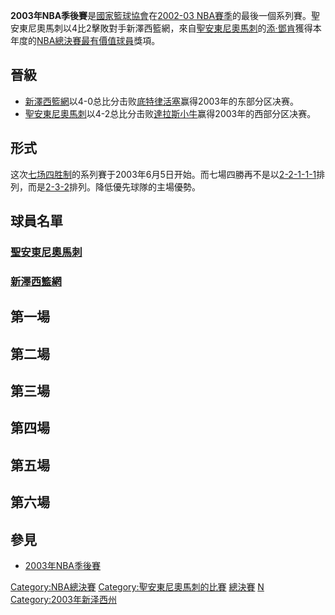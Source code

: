 {{NoteTA|G1=NBA}}
{{NBA Finals summary
| image = The NBA Finals logo.svg
| caption = 
| league = NBA
| year = 2003
| runnerup = [[新澤西籃網|新澤西籃網]]
| runnerup_coach = [[拜伦·斯科特|拜伦·斯科特]]
| runnerup_games = 2
| champion = [[圣安东尼奥马刺|圣安东尼奥马刺]]
| champion_coach = [[格雷格·波波维奇|格雷格·波波维奇]]
| champion_games = 4
| date = 6月5日－6月16日
| MVP = [[蒂姆·邓肯|蒂姆·邓肯]]<br>（聖安東尼奧馬刺）
| HOFers = '''馬刺：'''<br>[[大卫·罗宾逊|大卫·罗宾逊]]（2009年）<br>[[蒂姆·邓肯|蒂姆·邓肯]]（2020年）<br>'''籃網：'''<br>[[迪肯贝·穆托姆博|迪肯贝·穆托姆博]]（2015年）<br>[[贾森·基德|贾森·基德]]（2018年）
| ECF result = [[新澤西籃網|籃網]]4-0擊敗[[底特律活塞|活塞]]
| WCF result = [[聖安東尼奧馬刺|馬刺]]4-2擊敗[[達拉斯小牛|小牛]]
}}
'''2003年NBA季後賽'''是[[國家籃球協會|國家籃球協會]]在[[2002-03_NBA賽季|2002-03 NBA賽季]]的最後一個系列賽。聖安東尼奧馬刺以4比2擊敗對手新澤西籃網，來自[[聖安東尼奧馬刺|聖安東尼奧馬刺]]的[[添·鄧肯|添·鄧肯]]獲得本年度的[[NBA總決賽最有價值球員|NBA總決賽最有價值球員]]獎項。

== 晉級 ==
{{main|2003年NBA季后赛}}
* [[新澤西籃網|新澤西籃網]]以4-0总比分击败[[底特律活塞|底特律活塞]]赢得2003年的东部分区决赛。
* [[聖安東尼奧馬刺|聖安東尼奧馬刺]]以4-2总比分击败[[達拉斯小牛|達拉斯小牛]]赢得2003年的西部分区决赛。

== 形式 ==
这次[[七场四胜制|七场四胜制]]的系列賽于2003年6月5日开始。而七場四勝再不是以[[2-2-1-1-1|2-2-1-1-1]]排列，而是[[2-3-2|2-3-2]]排列。降低優先球隊的主場優勢。

== 球員名單 ==
=== [[聖安東尼奧馬刺|聖安東尼奧馬刺]] ===

=== [[新澤西籃網|新澤西籃網]] ===
== 第一場 ==
{{basketballbox
 | bg = #eee
 | date = 6月4日
 | time = 7:30 pm
 | team1 = [[紐澤西籃網|紐澤西籃網]]
 | score1 = 89
 | score2 = '''101'''
 | team2 = '''[[聖安東尼奧馬刺|聖安東尼奧馬刺]]'''
 | Q1 = 21–18 | Q2 = 21–24 | Q3 = 17–32 | Q4 = 30–27
 | place = [[德克薩斯州|德州]] [[聖安東尼奧|聖安東尼奧]] [[AT&T球場|SBC球場]]
 |series=聖安東尼奧以1-0領先
}}

==第二場==
{{basketballbox
 | bg = #eee
 | date = 6月6日
 | time = 7:30 pm
 | team1 = '''[[紐澤西籃網|紐澤西籃網]]'''
 | score1 = '''87'''
 | score2 =  85
 | team2 = [[聖安東尼奧馬刺|聖安東尼奧馬刺]]
 | Q1 = 19–18 | Q2 = 22–17 | Q3 = 25–21 | Q4 = 21–29
 | place = [[德克薩斯州|德州]] [[聖安東尼奧|聖安東尼奧]] [[AT&T球場|SBC球場]]
 |series=系列賽1-1
}}

== 第三場 ==
{{basketballbox
 | bg = #eee
 | date = 6月8日
 | time = 8:30 pm
 | team1 = '''[[聖安東尼奧馬刺|聖安東尼奧馬刺]]'''
 | score1 = '''84'''
 | score2 =  79
 | team2 = [[紐澤西籃網|紐澤西籃網]]
 | Q1 = 15–21 | Q2 = 18–9 | Q3 = 21–27 | Q4 = 30–22
 | place =[[紐澤西州|紐澤西州]] [[東盧瑟福|東盧瑟福]] {{tsl|en|Meadowlands Arena|IZOD中心}}
 |series=聖安東尼2-1領先
}}

==第四場==
{{basketballbox
 | bg = #eee
 | date = 6月11日
 | time = 8:30 pm
 | team1 = [[聖安東尼奧馬刺|聖安東尼奧馬刺]]
 | score1 = 76
 | score2 =  '''77'''
 | team2 = '''[[紐澤西籃網|紐澤西籃網]]'''
 | Q1 = 18–16 | Q2 = 16–29 | Q3 = 23–11 | Q4 = 19–21
 | place =[[紐澤西州|紐澤西州]] [[東盧瑟福|東盧瑟福]] {{tsl|en|Meadowlands Arena|IZOD中心}}
 |series=系列賽2-2
}}

== 第五場 ==
{{basketballbox
 | bg = #eee
 | date = 6月13日
 | time = 8:30 pm
 | team1 = '''[[聖安東尼奧馬刺|聖安東尼奧馬刺]]'''
 | score1 = '''93'''
 | score2 =  83
 | team2 = [[紐澤西籃網|紐澤西籃網]]
 | Q1 = 19–18 | Q2 = 23–16 | Q3 = 24–23 | Q4 = 27–26
 | place =[[紐澤西州|紐澤西州]] [[東盧瑟福|東盧瑟福]] {{tsl|en|Meadowlands Arena|IZOD中心}}
 |series=聖安東尼3-2領先
}}

==第六場==
{{basketballbox
 | bg = #eee
 | date = 6月15日
 | time = 7:30 pm
 | team1 = [[紐澤西籃網|紐澤西籃網]]
 | score1 = 77
 | score2 =  '''85'''
 | team2 = '''[[聖安東尼奧馬刺|聖安東尼奧馬刺]]'''
 | Q1 = 25–17 | Q2 = 16–21 | Q3 = 22–19 | Q4 = 14–31
 | place = [[德克薩斯州|德州]] [[聖安東尼奧|聖安東尼奧]] [[AT&T球場|SBC球場]]
 |series=馬刺4-2擊敗籃網 奪得2003年NBA總冠軍
}}

== 參見 ==
*[[2003年NBA季後賽|2003年NBA季後賽]]
{{San Antonio Spurs 2002-03 NBA champions}}
{{NBA Finals}}

[[Category:NBA總決賽|Category:NBA總決賽]]
[[Category:聖安東尼奧馬刺的比賽|Category:聖安東尼奧馬刺的比賽]]
[[Category:2002-03_NBA賽季|總決賽]]
[[Category:2003年体育|N]]
[[Category:2003年新泽西州|Category:2003年新泽西州]]